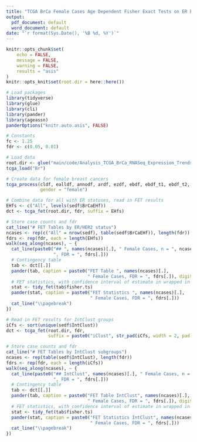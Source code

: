 ```yaml
---
title: "TCGA BrCa Female Cases Age Dependent Fisher Exact Tests on ER binding"
output:
  pdf_document: default
  word_document: default
date: "`r format(Sys.Date(), '%B %d, %Y')`"
---
```


```r
knitr::opts_chunk$set(
	echo = FALSE,
	message = FALSE,
	warning = FALSE,
	results = "asis"
)
knitr::opts_knit$set(root.dir = here::here())
```

```r
# Load packages
library(tidyverse)
library(glue)
library(cli)
library(pander)
library(ageassn)
panderOptions("knitr.auto.asis", FALSE)

# Constants
fc <- 1.25
fdr <- c(0.05, 0.01)

# Load data
root.dir <- glue("main/code/Analysis_TCGA_BrCa_RNASeq_Expression_Trends/FET_tables/")
tcga_load("Br")
```

```r
# Create data for female breast cancers
tcga_process(cldf, ealldf, annodf, ardf, ezdf, ebdf, ebdf_t1, ebdf_t2, icdf,
             gender = "female")
```

```r
# Combine data for all with ER statuses, read in FET results
EHfs <- c("All", levels(sedf$BrCaEHf))
dct <- tcga_fet(root.dir, fdr, suffix = EHfs)
```

```r
# Store case counts and fdr
cat_line("# FET Tables by ER/HER2 status")
ncases <- rep(c("All" = nrow(sedf), table(sedf$BrCaEHf)), length(fdr))
fdrs <- rep(fdr, each = length(EHfs))
walk(seq_along(ncases), ~ {
  cat_line(paste0("## ", names(ncases)[.], " Female Cases, n = ", ncases[.],
                  ", FDR = ", fdrs[.]))
  # Contingency table
  tab <- dct[[.]]
  pander(tab, caption = paste0("FET Table ", names(ncases)[.],
                               " Female Cases, FDR = ", fdrs[.]), digits = 2)
  # FET statistics, with confidence interval of estimate in wrapped in "[ ]"
  stat <- tidy_fet(tab$fisher.ts)
  pander(stat, caption = paste0("FET Statistics ", names(ncases)[.],
                                " Female Cases, FDR = ", fdrs[.]))
  cat_line("\\pagebreak")
})
```

```r
# Read in FET results for IntClust groups
iCfs <- sort(unique(sedf$IntClust))
dct <- tcga_fet(root.dir, fdr,
                suffix = paste0("iClust", str_pad(iCfs, width = 2, pad = 0)))
```

```r
# Store case counts and fdr
cat_line("# FET Tables by IntClust subgroups")
ncases <- rep(table(sedf$IntClust), length(fdr))
fdrs <- rep(fdr, each = length(iCfs))
walk(seq_along(ncases), ~ {
  cat_line(paste0("## IntClust", names(ncases)[.], " Female Cases, n = ", ncases[.],
                  ", FDR = ", fdrs[.]))
  # Contingency table
  tab <- dct[[.]]
  pander(tab, caption = paste0("FET Table IntClust", names(ncases)[.],
                               " Female Cases, FDR = ", fdrs[.]), digits = 2)
  # FET statistics, with confidence interval of estimate in wrapped in "[ ]"
  stat <- tidy_fet(tab$fisher.ts)
  pander(stat, caption = paste0("FET Statistics IntClust", names(ncases)[.],
                                " Female Cases, FDR = ", fdrs[.]))
  cat_line("\\pagebreak")
})
```
